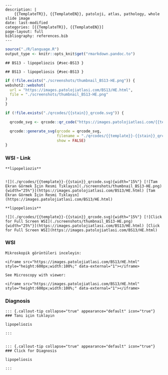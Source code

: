 

```comment
---
description: |
    {{TemplateTR}}, {{TemplateEN}}, patoloji, atlas, pathology, whole slide image
date: last-modified
categories: [{{TemplateTR}}, {{TemplateEN}}]
page-layout: full
bibliography: references.bib
---
```





```r
source("./R/language.R")
output_type <- knitr::opts_knit$get("rmarkdown.pandoc.to")
```


```asis
## BS13 - lipopeliozis {#sec-BS13 }
```


```asis
## BS13 - lipopeliosis {#sec-BS13 }
```






```r
if (!file.exists("./screenshots/thumbnail_BS13-HE.png")) {
webshot2::webshot(
  url = "https://images.patolojiatlasi.com/BS13/HE.html",
  file = "./screenshots/thumbnail_BS13-HE.png"
)
}
```




```r
if (!file.exists("./qrcodes/{{stain}}_qrcode.svg")) {

  qrcode_svg <- qrcode::qr_code("https://images.patolojiatlasi.com/{{template}}/{{stain}}.html")

  qrcode::generate_svg(qrcode = qrcode_svg,
                       filename = "./qrcodes/{{template}}-{{stain}}_qrcode.svg",
                       show = FALSE)
}
```




::::: panel-tabset


### WSI - Link







```asis

**lipopeliozis**


![](./qrcodes/{{template}}-{{stain}}_qrcode.svg){width="15%"} [![Tam Ekran Görmek İçin Resmi Tıklayın](./screenshots/thumbnail_BS13-HE.png){width="25%"}](https://images.patolojiatlasi.com/BS13/HE.html) [Tam Ekran Görmek İçin Resmi Tıklayın](https://images.patolojiatlasi.com/BS13/HE.html)
```

```asis

**lipopeliosis**

![](./qrcodes/{{template}}-{{stain}}_qrcode.svg){width="15%"} [![Click for Full Screen WSI](./screenshots/thumbnail_BS13-HE.png){width="25%"}](https://images.patolojiatlasi.com/BS13/HE.html) [Click for Full Screen WSI](https://images.patolojiatlasi.com/BS13/HE.html)

```





### WSI








```asis
Mikroskopik görüntüleri inceleyin:

<iframe src="https://images.patolojiatlasi.com/BS13/HE.html" style="height:600px;width:100%;" data-external="1"></iframe>

```





```asis

See Microscopy with viewer:

<iframe src="https://images.patolojiatlasi.com/BS13/HE.html" style="height:600px;width:100%;" data-external="1"></iframe>

```





### Diagnosis


```asis


::: {.callout-tip collapse="true" appearance="default" icon="true"}
### Tanı için tıklayın

lipopeliozis

:::


```


```asis


::: {.callout-tip collapse="true" appearance="default" icon="true"}
### Click for Diagnosis

lipopeliosis

:::

```









:::::











